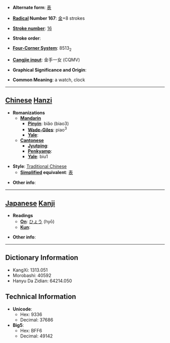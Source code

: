 * '''Alternate form''': [[表]]

* '''[[Wiktionary:Chinese radical index| Radical]] Number 167''': [[Wiktionary:Chinese radical index 金|金]]+8 strokes

* '''[[Wiktionary:Chinese total strokes index|Stroke number]]''': [[Wiktionary:Chinese total strokes index 16|16]]

* '''Stroke order''': 

* '''[[Wiktionary:Chinese four corner index|Four-Corner System]]''': 8513<sub>2</sub>

* '''[[Wiktionary:Chinese Cangjie index|Cangjie input]]''': 金手一女 (CQMV)

* '''Graphical Significance and Origin''': 

* '''Common Meaning''': a watch, clock

----

== [[Chinese]] [[Hanzi]] ==

* '''Romanizations'''
** '''[[Mandarin]]'''
*** '''[[Pinyin]]''': biǎo (biao3)
*** '''[[Wade-Giles]]''': piao<sup>3</sup>
*** '''[[Yale]]''': 
** '''[[Cantonese]]'''
*** '''[[Jyutping]]''':
*** '''[[Penkyamp]]''': 
*** '''[[Yale]]''': biu1

* '''Style''': [[Traditional Chinese]] 
** '''[[Simplified Chinese|Simplified]] equivalent''': [[表]]

* '''Other info''': 

----

== [[Japanese]] [[Kanji]] ==

* '''Readings'''
** '''[[On]]''': [[ひょう]] (hyō)
** '''[[Kun]]''': 

* '''Other info''':  

----

== Dictionary Information ==

* KangXi: 1313.051
* Morobashi: 40592
* Hanyu Da Zidian: 64214.050

== Technical Information ==

* '''Unicode''':
** Hex: 9336
** Decimal: 37686
* '''Big5''':
** Hex: BFF6
** Decimal: 49142